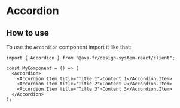 
<Meta of={AccordionStories} name="Accordion" />

# Accordion

## How to use

To use the `Accordion` component import it like that:

```tsx
import { Accordion } from "@axa-fr/design-system-react/client";

const MyComponent = () => (
  <Accordion>
    <Accordion.Item title="Title 1">Content 1</Accordion.Item>
    <Accordion.Item title="Title 2">Content 2</Accordion.Item>
    <Accordion.Item title="Title 3">Content 3</Accordion.Item>
  </Accordion>
);
```

<Canvas of={AccordionStories.AccordionStory} />
